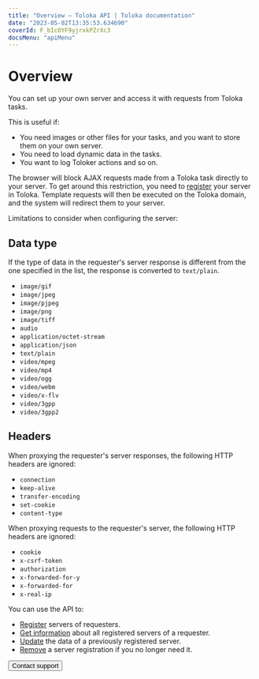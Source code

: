 ```yaml
---
title: "Overview — Toloka API | Toloka documentation"
date: "2023-05-02T13:35:53.634690"
coverId: F_bIcOYF9yjrxkPZrXc3
docsMenu: "apiMenu"
---
```


# Overview

You can set up your own server and access it with requests from Toloka tasks.

This is useful if:

- You need images or other files for your tasks, and you want to store them on your own server.
- You need to load dynamic data in the tasks.
- You want to log Toloker actions and so on.

The browser will block AJAX requests made from a Toloka task directly to your server. To get around this restriction, you need to [register](/docs/api/httpproxy-registration) your server in Toloka. Template requests will then be executed on the Toloka domain, and the system will redirect them to your server.

Limitations to consider when configuring the server:

## Data type

If the type of data in the requester's server response is different from the one specified in the list, the response is converted to `text/plain`.

- `image/gif`
- `image/jpeg`
- `image/pjpeg`
- `image/png`
- `image/tiff`
- `audio`
- `application/octet-stream`
- `application/json`
- `text/plain`
- `video/mpeg`
- `video/mp4`
- `video/ogg`
- `video/webm`
- `video/x-flv`
- `video/3gpp`
- `video/3gpp2`

## Headers

When proxying the requester's server responses, the following HTTP headers are ignored:

- `connection`
- `keep-alive`
- `transfer-encoding`
- `set-cookie`
- `content-type`

When proxying requests to the requester's server, the following HTTP headers are ignored:

- `cookie`
- `x-csrf-token`
- `authorization`
- `x-forwarded-for-y`
- `x-forwarded-for`
- `x-real-ip`

You can use the API to:

- [Register](/docs/api/httpproxy-registration) servers of requesters.
- [Get information](/docs/api/httpproxy-get-info) about all registered servers of a requester.
- [Update](/docs/api/httpproxy-edit) the data of a previously registered server.
- [Remove](/docs/api/httpproxy-delete) a server registration if you no longer need it.

<Button themeColor="light" view="default" size="l" type="link" url="/docs/guide/troubleshooting/support?form-source=api-httpproxy">Contact support</Button>